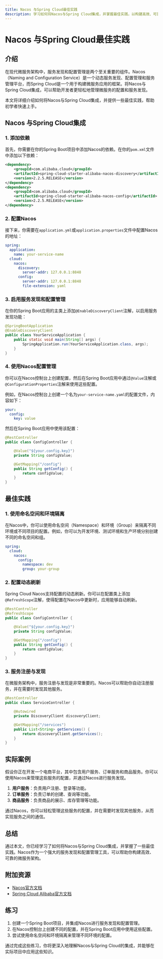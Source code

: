 ```yaml
---
title: Nacos 与Spring Cloud最佳实践
description: 学习如何将Nacos与Spring Cloud集成，并掌握最佳实践，以构建高效、可靠的微服务架构。
---
```


# Nacos 与Spring Cloud最佳实践

## 介绍

在现代微服务架构中，服务发现和配置管理是两个至关重要的组件。Nacos（Naming and Configuration Service）是一个动态服务发现、配置管理和服务管理平台，而Spring Cloud是一个用于构建微服务应用的框架。将Nacos与Spring Cloud集成，可以帮助开发者更轻松地管理微服务的配置和服务发现。

本文将详细介绍如何将Nacos与Spring Cloud集成，并提供一些最佳实践，帮助初学者快速上手。

## Nacos 与Spring Cloud集成

### 1. 添加依赖

首先，你需要在你的Spring Boot项目中添加Nacos的依赖。在你的`pom.xml`文件中添加以下依赖：

```xml
<dependency>
    <groupId>com.alibaba.cloud</groupId>
    <artifactId>spring-cloud-starter-alibaba-nacos-discovery</artifactId>
    <version>2.2.5.RELEASE</version>
</dependency>
<dependency>
    <groupId>com.alibaba.cloud</groupId>
    <artifactId>spring-cloud-starter-alibaba-nacos-config</artifactId>
    <version>2.2.5.RELEASE</version>
</dependency>
```

### 2. 配置Nacos

接下来，你需要在`application.yml`或`application.properties`文件中配置Nacos的地址：

```yaml
spring:
  application:
    name: your-service-name
  cloud:
    nacos:
      discovery:
        server-addr: 127.0.0.1:8848
      config:
        server-addr: 127.0.0.1:8848
        file-extension: yaml
```

### 3. 启用服务发现和配置管理

在你的Spring Boot应用的主类上添加`@EnableDiscoveryClient`注解，以启用服务发现功能：

```java
@SpringBootApplication
@EnableDiscoveryClient
public class YourServiceApplication {
    public static void main(String[] args) {
        SpringApplication.run(YourServiceApplication.class, args);
    }
}
```

### 4. 使用Nacos配置管理

你可以在Nacos控制台上创建配置，然后在Spring Boot应用中通过`@Value`注解或`@ConfigurationProperties`注解来使用这些配置。

例如，在Nacos控制台上创建一个名为`your-service-name.yaml`的配置文件，内容如下：

```yaml
your:
  config:
    key: value
```

然后在Spring Boot应用中使用该配置：

```java
@RestController
public class ConfigController {

    @Value("${your.config.key}")
    private String configValue;

    @GetMapping("/config")
    public String getConfig() {
        return configValue;
    }
}
```

## 最佳实践

### 1. 使用命名空间和环境隔离

在Nacos中，你可以使用命名空间（Namespace）和环境（Group）来隔离不同环境或不同项目的配置。例如，你可以为开发环境、测试环境和生产环境分别创建不同的命名空间和组。

```yaml
spring:
  cloud:
    nacos:
      config:
        namespace: dev
        group: your-group
```

### 2. 配置动态刷新

Spring Cloud Nacos支持配置的动态刷新。你可以在配置类上添加`@RefreshScope`注解，使得配置在Nacos中更新时，应用能够自动刷新。

```java
@RestController
@RefreshScope
public class ConfigController {

    @Value("${your.config.key}")
    private String configValue;

    @GetMapping("/config")
    public String getConfig() {
        return configValue;
    }
}
```

### 3. 服务注册与发现

在微服务架构中，服务注册与发现是非常重要的。Nacos可以帮助你自动注册服务，并在需要时发现其他服务。

```java
@RestController
public class ServiceController {

    @Autowired
    private DiscoveryClient discoveryClient;

    @GetMapping("/services")
    public List<String> getServices() {
        return discoveryClient.getServices();
    }
}
```

## 实际案例

假设你正在开发一个电商平台，其中包含用户服务、订单服务和商品服务。你可以使用Nacos来管理这些服务的配置，并通过Nacos进行服务发现。

1. **用户服务**：负责用户注册、登录等功能。
2. **订单服务**：负责订单的创建、查询等功能。
3. **商品服务**：负责商品的展示、库存管理等功能。

通过Nacos，你可以轻松管理这些服务的配置，并在需要时发现其他服务，从而实现服务之间的通信。

## 总结

通过本文，你已经学习了如何将Nacos与Spring Cloud集成，并掌握了一些最佳实践。Nacos作为一个强大的服务发现和配置管理工具，可以帮助你构建高效、可靠的微服务架构。

## 附加资源

- [Nacos官方文档](https://nacos.io/zh-cn/docs/what-is-nacos.html)
- [Spring Cloud Alibaba官方文档](https://spring.io/projects/spring-cloud-alibaba)

## 练习

1. 创建一个Spring Boot项目，并集成Nacos进行服务发现和配置管理。
2. 在Nacos控制台上创建不同的配置，并在Spring Boot应用中使用这些配置。
3. 尝试使用命名空间和环境隔离来管理不同环境的配置。

通过完成这些练习，你将更深入地理解Nacos与Spring Cloud的集成，并能够在实际项目中应用这些知识。